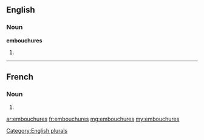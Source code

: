 ==English==

===Noun===
'''embouchures'''

# {{plural of|embouchure}}

[[Category:English plurals]]

----

==French==

===Noun===
{{infl|fr|plural}} {{f|p}}

# {{plural of|embouchure|lang=fr}}

[[ar:embouchures]]
[[fr:embouchures]]
[[mg:embouchures]]
[[my:embouchures]]